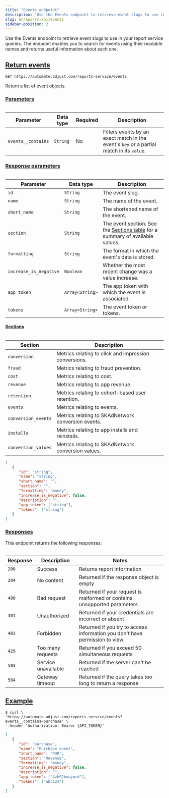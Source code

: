 ```yaml
---
title: "Events endpoint"
description: "Use the Events endpoint to retrieve event slugs to use in your report service queries."
slug: en/api/rs-api/events
sidebar-position: 2
---
```


Use the Events endpoint to retrieve event slugs to use in your report service queries. The endpoint enables you to search for events using their readable names and returns useful information about each one.

## [Return events](return-events)

<CodeBlock title="Endpoint" highlight="/reports-service/events">

```http
GET https://automate.adjust.com/reports-service/events
```

</CodeBlock>

Return a list of event objects.

### [Parameters](parameters)

<Table>

| Parameter          | Data type | Required | Description                                                                              |
| ------------------ | --------- | -------- | ---------------------------------------------------------------------------------------- |
| `events__contains` | `String`  | No       | Filters events by an exact match in the event's `key` or a partial match in its `value`. |

</Table>

### [Response parameters](response-parameters)

<Table>

| Parameter              | Data type       | Description                                                                                         |
| ---------------------- | --------------- | --------------------------------------------------------------------------------------------------- |
| `id`                   | `String`        | The event slug.                                                                                     |
| `name`                 | `String`        | The name of the event.                                                                              |
| `short_name`           | `String`        | The shortened name of the event.                                                                    |
| `section`              | `String`        | The event section. See the [Sections table](#rs-events-sections) for a summary of available values. |
| `formatting`           | `String`        | The format in which the event's data is stored.                                                     |
| `increase_is_negative` | `Boolean`       | Whether the most recent change was a value increase.                                                |
| `app_token`            | `Array<String>` | The app token with which the event is associated.                                                   |
| `tokens`               | `Array<String>` | The event token or tokens.                                                                          |

</Table>

#### [Sections](sections)

<Table>

| Section             | Description                                           |
| ------------------- | ----------------------------------------------------- |
| `conversion`        | Metrics relating to click and impression conversions. |
| `fraud`             | Metrics relating to fraud prevention.                 |
| `cost`              | Metrics relating to cost.                             |
| `revenue`           | Metrics relating to app revenue.                      |
| `retention`         | Metrics relating to cohort-based user retention.      |
| `events`            | Metrics relating to events.                           |
| `conversion_events` | Metrics relating to SKAdNetwork conversion events.    |
| `installs`          | Metrics relating to app installs and reinstalls.      |
| `conversion_values` | Metrics relating to SKAdNetwork conversion values.    |

</Table>

<CodeBlock title="Response format">

```json
[
   {
      "id": "string",
      "name": "string",
      "short_name": "",
      "section": "",
      "formatting": "money",
      "increase_is_negative": false,
      "description": "",
      "app_token": ["string"],
      "tokens": ["string"]
   }
]
```

</CodeBlock>

### [Responses](responses)

This endpoint returns the following responses:

<Table>

| Response | Description         | Notes                                                                       |
| -------- | ------------------- | --------------------------------------------------------------------------- |
| `200`    | Success             | Returns report information                                                  |
| `204`    | No content          | Returned if the response object is empty                                    |
| `400`    | Bad request         | Returned if your request is malformed or contains unsupported parameters    |
| `401`    | Unauthorized        | Returned if your credentials are incorrect or absent                        |
| `403`    | Forbidden           | Returned if you try to access information you don't have permission to view |
| `429`    | Too many requests   | Returned if you exceed 50 simultaneous requests                             |
| `503`    | Service unavailable | Returned if the server can't be reached                                     |
| `504`    | Gateway timeout     | Returned if the query takes too long to return a response                   |

</Table>

## [Example](example)

<CodeBlock title="cURL" highlight="events__contains=purchase">

```console
$ curl \
'https://automate.adjust.com/reports-service/events?events__contains=purchase' \
--header 'Authorization: Bearer {API_TOKEN}'

```

</CodeBlock>

<CodeBlock title="Success response">

```json
[
   {
      "id": "purchase",
      "name": "Purchase event",
      "short_name": "PUR",
      "section": "Revenue",
      "formatting": "money",
      "increase_is_negative": false,
      "description": "",
      "app_token": ["4zb92bmajmrd"],
      "tokens": ["abc123"]
   }
]
```

</CodeBlock>
